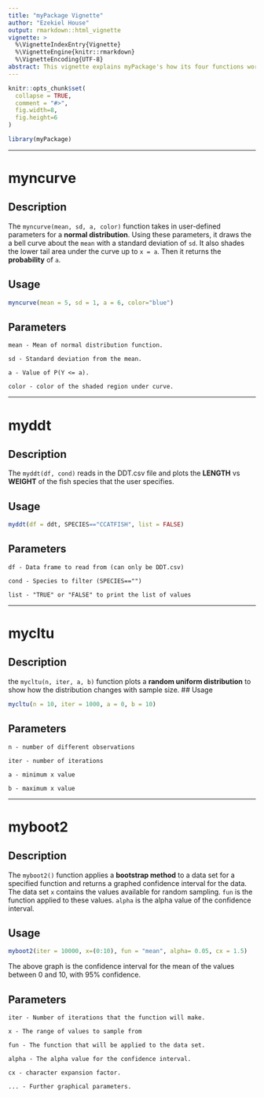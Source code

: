 ```yaml
---
title: "myPackage Vignette"
author: "Ezekiel House"
output: rmarkdown::html_vignette
vignette: >
  %\VignetteIndexEntry{Vignette}
  %\VignetteEngine{knitr::rmarkdown}
  %\VignetteEncoding{UTF-8}
abstract: This vignette explains myPackage's how its four functions work and gives example of how to run them.
---
```


```r
knitr::opts_chunk$set(
  collapse = TRUE,
  comment = "#>",
  fig.width=8, 
  fig.height=6
)
```

```r
library(myPackage)
```

---

# myncurve

## Description

The `myncurve(mean, sd, a, color)` function takes in user-defined parameters for a **normal distribution**. Using these parameters, it draws the a bell curve about the `mean` with a standard deviation of `sd`. It also shades the lower tail area under the curve up to `x = a`. Then it returns the **probability** of `a`.

## Usage

```r
myncurve(mean = 5, sd = 1, a = 6, color="blue")
```

## Parameters

`mean - Mean of normal distribution function.`

`sd - Standard deviation from the mean.`

`a - Value of P(Y <= a).`

`color - color of the shaded region under curve.`

---

# myddt

## Description

The `myddt(df, cond)` reads in the DDT.csv file and plots the **LENGTH** vs **WEIGHT** of the fish species that the user specifies. 

## Usage

```r
myddt(df = ddt, SPECIES=="CCATFISH", list = FALSE)
```

## Parameters

`df - Data frame to read from (can only be DDT.csv)`

`cond - Species to filter (SPECIES=="")`

`list - "TRUE" or "FALSE" to print the list of values`

---

# mycltu

## Description 

the `mycltu(n, iter, a, b)` function plots a **random uniform distribution** to show how the distribution changes with sample size. 
## Usage

```r
mycltu(n = 10, iter = 1000, a = 0, b = 10)
```

## Parameters

`n - number of different observations`

`iter - number of iterations`

`a - minimum x value`

`b - maximum x value`

---

# myboot2

## Description

The `myboot2()` function applies a **bootstrap method** to a data set for a specified function and returns a graphed confidence interval for the data. The data set `x` contains the values available for random sampling. `fun` is the function applied to these values. `alpha` is the alpha value of the confidence interval.

## Usage

```r
myboot2(iter = 10000, x=(0:10), fun = "mean", alpha= 0.05, cx = 1.5)
```

The above graph is the confidence interval for the mean of the values between 0 and 10, with 95% confidence.

## Parameters

`iter - Number of iterations that the function will make.`

`x - The range of values to sample from`

`fun - The function that will be applied to the data set.`

`alpha - The alpha value for the confidence interval.`

`cx - character expansion factor.`

`... - Further graphical parameters.`


